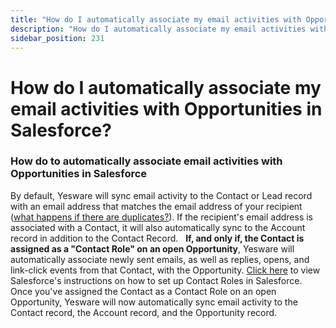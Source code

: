 ```yaml
---
title: "How do I automatically associate my email activities with Opportunities in Salesforce?"
description: "How do I automatically associate my email activities with Opportunities in Salesforce?"
sidebar_position: 231
---
```


# How do I automatically associate my email activities with Opportunities in Salesforce?

### How do to automatically associate email activities with Opportunities in Salesforce 
By default, Yesware will sync email activity to the Contact or Lead record with an email address that matches the email address of your recipient ([what happens if there are duplicates?](/docs/salesforce-integration/salesforce-sync-enterprise-plan/what-happens-if-i-have-duplicate-records)). If the recipient's email address is associated with a Contact, it will also automatically sync to the Account record in addition to the Contact Record.  
**If, and only if, the Contact is assigned as a "Contact Role" on an open Opportunity**, Yesware will automatically associate newly sent emails, as well as replies, opens, and link-click events from that Contact, with the Opportunity. [Click here](https://help.salesforce.com/articleView?id=contactroles_add_cex.htm&amp;type=5) to view Salesforce's instructions on how to set up Contact Roles in Salesforce. 
Once you've assigned the Contact as a Contact Role on an open Opportunity, Yesware will now automatically sync email activity to the Contact record, the Account record, and the Opportunity record.